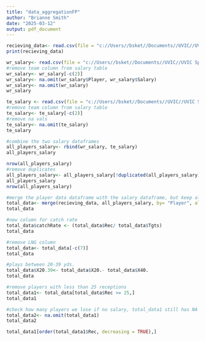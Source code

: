 ```yaml
---
title: "data_aggregationFP"
author: "Brianne Smith"
date: "2025-03-12"
output: pdf_document
---
```



```r
recieving_data<- read.csv(file = "c://Users//bsket//Documents//UVIC//UVIC Spring 2025//Stat321//finalproject//nfl_receiving_data.csv",header = TRUE)
print(recieving_data)
```
```r
wr_salary<- read.csv(file = "c://Users//bsket//Documents//UVIC//UVIC Spring 2025//Stat321//finalproject//nfl_salary_wr.csv", header = TRUE)
#remove team column from salary table
wr_salary<- wr_salary[-c(2)]
wr_salary<- na.omit(wr_salary$Player, wr_salary$Salary)
wr_salary<- na.omit(wr_salary)
wr_salary
```
```r
te_salary <- read.csv(file = "c://Users//bsket//Documents//UVIC//UVIC Spring 2025//Stat321//finalproject//nfl_salary_te.csv", header = TRUE)
#remove team column from salary table
te_salary<- te_salary[-c(2)]
#remove na vals
te_salary<- na.omit(te_salary)
te_salary

```

```r
#combine the two salary dataframes
all_players_salary<- rbind(wr_salary, te_salary)
all_players_salary
```
```r

nrow(all_players_salary)
#remove duplicates
all_players_salary<- all_players_salary[!duplicated(all_players_salary),]
all_players_salary
nrow(all_players_salary)
```


```r
#merge the player data dataframe with the salary dataframe, but keep all players data
total_data<- merge(recieving_data, all_players_salary, by= "Player", all.x = TRUE)
total_data

```

```r
#new column for catch rate
total_data$catchRate <- (total_data$Rec/ total_data$Tgts)
total_data
```
```r
#remove LNG column
total_data<- total_data[-c(7)]
total_data

```
```r
#plays between 20-39 yds.
total_data$X20.39<- total_data$X20.- total_data$X40.
total_data
```
```r
#remove players with less than 25 receptions
total_data1<- total_data[total_data$Rec >= 25,]
total_data1

```
```r
#check how many players we lose if no salary, total_data1 still has NA salary vals
total_data2<- na.omit(total_data1)
total_data2
```

```r
total_data1[order(total_data1$Rec, decreasing = TRUE),]

```
